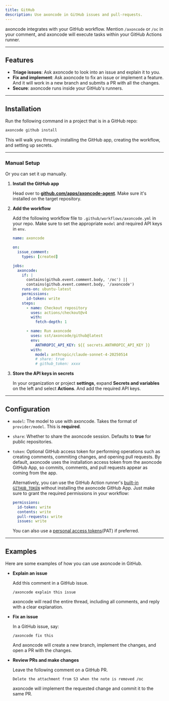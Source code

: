 ```yaml
---
title: GitHub
description: Use axoncode in GitHub issues and pull-requests.
---
```


axoncode integrates with your GitHub workflow. Mention `/axoncode` or `/oc` in your comment, and axoncode will execute tasks within your GitHub Actions runner.

---

## Features

- **Triage issues**: Ask axoncode to look into an issue and explain it to you.
- **Fix and implement**: Ask axoncode to fix an issue or implement a feature. And it will work in a new branch and submits a PR with all the changes.
- **Secure**: axoncode runs inside your GitHub's runners.

---

## Installation

Run the following command in a project that is in a GitHub repo:

```bash
axoncode github install
```

This will walk you through installing the GitHub app, creating the workflow, and setting up secrets.

---

### Manual Setup

Or you can set it up manually.

1. **Install the GitHub app**

   Head over to [**github.com/apps/axoncode-agent**](https://github.com/apps/axoncode-agent). Make sure it's installed on the target repository.

2. **Add the workflow**

   Add the following workflow file to `.github/workflows/axoncode.yml` in your repo. Make sure to set the appropriate `model` and required API keys in `env`.

   ```yml title=".github/workflows/axoncode.yml" {24,26}
   name: axoncode

   on:
     issue_comment:
       types: [created]

   jobs:
     axoncode:
       if: |
         contains(github.event.comment.body, '/oc') ||
         contains(github.event.comment.body, '/axoncode')
       runs-on: ubuntu-latest
       permissions:
         id-token: write
       steps:
         - name: Checkout repository
           uses: actions/checkout@v4
           with:
             fetch-depth: 1

         - name: Run axoncode
           uses: sst/axoncode/github@latest
           env:
             ANTHROPIC_API_KEY: ${{ secrets.ANTHROPIC_API_KEY }}
           with:
             model: anthropic/claude-sonnet-4-20250514
             # share: true
             # github_token: xxxx
   ```

3. **Store the API keys in secrets**

   In your organization or project **settings**, expand **Secrets and variables** on the left and select **Actions**. And add the required API keys.

---

## Configuration

- `model`: The model to use with axoncode. Takes the format of `provider/model`. This is **required**.
- `share`: Whether to share the axoncode session. Defaults to **true** for public repositories.
- `token`: Optional GitHub access token for performing operations such as creating comments, commiting changes, and opening pull requests. By default, axoncode uses the installation access token from the axoncode GitHub App, so commits, comments, and pull requests appear as coming from the app.

  Alternatively, you can use the GitHub Action runner's [built-in `GITHUB_TOKEN`](https://docs.github.com/en/actions/tutorials/authenticate-with-github_token) without installing the axoncode GitHub App. Just make sure to grant the required permissions in your workflow:

  ```yaml
  permissions:
    id-token: write
    contents: write
    pull-requests: write
    issues: write
  ```

  You can also use a [personal access tokens](https://docs.github.com/en/authentication/keeping-your-account-and-data-secure/managing-your-personal-access-tokens)(PAT) if preferred.

---

## Examples

Here are some examples of how you can use axoncode in GitHub.

- **Explain an issue**

  Add this comment in a GitHub issue.

  ```
  /axoncode explain this issue
  ```

  axoncode will read the entire thread, including all comments, and reply with a clear explanation.

- **Fix an issue**

  In a GitHub issue, say:

  ```
  /axoncode fix this
  ```

  And axoncode will create a new branch, implement the changes, and open a PR with the changes.

- **Review PRs and make changes**

  Leave the following comment on a GitHub PR.

  ```
  Delete the attachment from S3 when the note is removed /oc
  ```

  axoncode will implement the requested change and commit it to the same PR.
